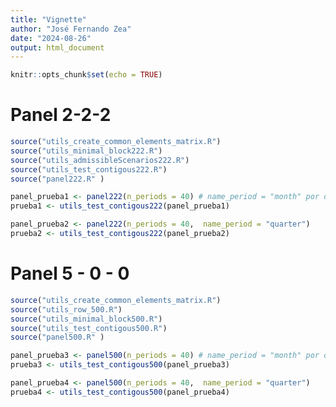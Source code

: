 ---
title: "Vignette"
author: "José Fernando Zea"
date: "2024-08-26"
output: html_document
---

```{r setup, include=FALSE}
knitr::opts_chunk$set(echo = TRUE)
```


# Panel 2-2-2

```{r}
source("utils_create_common_elements_matrix.R")
source("utils_minimal_block222.R")
source("utils_admissibleScenarios222.R")
source("utils_test_contigous222.R")
source("panel222.R" )
```

```{r}
panel_prueba1 <- panel222(n_periods = 40) # name_period = "month" por defecto
prueba1 <- utils_test_contigous222(panel_prueba1)
```


```{r}
panel_prueba2 <- panel222(n_periods = 40,  name_period = "quarter")
prueba2 <- utils_test_contigous222(panel_prueba2)
```


# Panel 5 - 0 - 0


```{r}
source("utils_create_common_elements_matrix.R")
source("utils_row_500.R")
source("utils_minimal_block500.R")
source("utils_test_contigous500.R")
source("panel500.R" )
```

```{r}
panel_prueba3 <- panel500(n_periods = 40) # name_period = "month" por defecto
prueba3 <- utils_test_contigous500(panel_prueba3)
```


```{r}
panel_prueba4 <- panel500(n_periods = 40,  name_period = "quarter")
prueba4 <- utils_test_contigous500(panel_prueba4)
```
